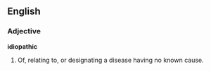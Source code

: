 ==English==
===Adjective===
'''idiopathic'''
# Of, relating to, or designating a disease having no known cause.